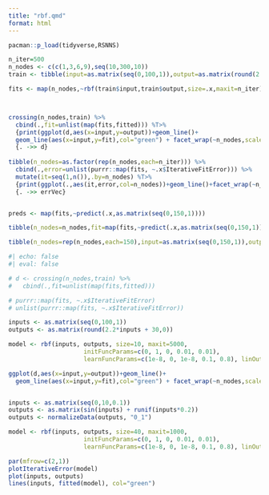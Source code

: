 ```yaml
---
title: "rbf.qmd"
format: html
---
```


```r
pacman::p_load(tidyverse,RSNNS)
```



```r

n_iter=500
n_nodes <- c(c(1,3,6,9),seq(10,300,10))
train <- tibble(input=as.matrix(seq(0,100,1)),output=as.matrix(round(2.2*input + 30,0)))

fits <- map(n_nodes,~rbf(train$input,train$output,size=.x,maxit=n_iter))



crossing(n_nodes,train) %>% 
  cbind(.,fit=unlist(map(fits,fitted))) %T>% 
  {print(ggplot(d,aes(x=input,y=output))+geom_line()+
  geom_line(aes(x=input,y=fit),col="green") + facet_wrap(~n_nodes,scales="free")) } %>% 
  {. ->> d}
  
tibble(n_nodes=as.factor(rep(n_nodes,each=n_iter))) %>% 
  cbind(.,error=unlist(purrr::map(fits, ~.x$IterativeFitError))) %>%
  mutate(it=seq(1,n()),.by=n_nodes) %T>% 
  {print(ggplot(.,aes(it,error,col=n_nodes))+geom_line()+facet_wrap(~n_nodes,scales="free")) } %>% 
  {. ->> errVec}


preds <- map(fits,~predict(.x,as.matrix(seq(0,150,1))))

tibble(n_nodes=n_nodes,fit=map(fits,~predict(.x,as.matrix(seq(0,150,1)))))

tibble(n_nodes=rep(n_nodes,each=150),input=as.matrix(seq(0,150,1)),output=as.matrix(round(2.2*input + 30,0)))

```





```r
#| echo: false
#| eval: false 

# d <- crossing(n_nodes,train) %>% 
#   cbind(.,fit=unlist(map(fits,fitted)))

# purrr::map(fits, ~.x$IterativeFitError)
# unlist(purrr::map(fits, ~.x$IterativeFitError))

inputs <- as.matrix(seq(0,100,1))
outputs <- as.matrix(round(2.2*inputs + 30,0))

model <- rbf(inputs, outputs, size=10, maxit=5000,
                     initFuncParams=c(0, 1, 0, 0.01, 0.01),
                     learnFuncParams=c(1e-8, 0, 1e-8, 0.1, 0.8), linOut=TRUE)

ggplot(d,aes(x=input,y=output))+geom_line()+
  geom_line(aes(x=input,y=fit),col="green") + facet_wrap(~n_nodes,scales="free")


inputs <- as.matrix(seq(0,10,0.1))
outputs <- as.matrix(sin(inputs) + runif(inputs*0.2))
outputs <- normalizeData(outputs, "0_1")

model <- rbf(inputs, outputs, size=40, maxit=1000,
                     initFuncParams=c(0, 1, 0, 0.01, 0.01),
                     learnFuncParams=c(1e-8, 0, 1e-8, 0.1, 0.8), linOut=TRUE)

par(mfrow=c(2,1))
plotIterativeError(model)
plot(inputs, outputs)
lines(inputs, fitted(model), col="green")
```

```r




```

